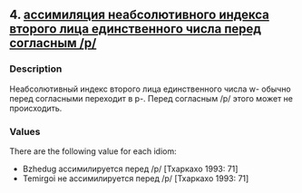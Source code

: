 ## 4. <a href =  'https://agricolamz.github.io/The_Circassian_Isoglosses_Database/4.html'>ассимиляция неабсолютивного индекса второго лица единственного числа перед согласным /p/</a>
### Description

Неабсолютивный индекс второго лица единственного числа w- обычно перед согласными переходит в p-. Перед согласным /p/ этого может не происходить.

### Values
There are the following value for each idiom:

* Bzhedug  ассимилируется перед /p/ [Тхаркахо 1993: 71] 
* Temirgoi  не ассимилируется перед /p/ [Тхаркахо 1993: 71] 


